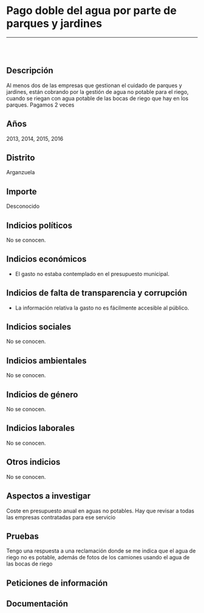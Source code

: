 Pago doble del agua por parte de parques y jardines
===================================================

------------------------------------------------------------------------

![]()

<br/>

Descripción
-----------

Al menos dos de las empresas que gestionan el cuidado de parques y
jardines, están cobrando por la gestión de agua no potable para el
riego, cuando se riegan con agua potable de las bocas de riego que hay
en los parques. Pagamos 2 veces

Años
----

2013, 2014, 2015, 2016

Distrito
--------

Arganzuela

Importe
-------

Desconocido

Indicios políticos
------------------

No se conocen.

Indicios económicos
-------------------

-   El gasto no estaba contemplado en el presupuesto municipal.

Indicios de falta de transparencia y corrupción
-----------------------------------------------

-   La información relativa la gasto no es fácilmente accesible
    al público.

Indicios sociales
-----------------

No se conocen.

Indicios ambientales
--------------------

No se conocen.

Indicios de género
------------------

No se conocen.

Indicios laborales
------------------

No se conocen.

Otros indicios
--------------

No se conocen.

Aspectos a investigar
---------------------

Coste en presupuesto anual en aguas no potables. Hay que revisar a todas
las empresas contratadas para ese servicio

Pruebas
-------

Tengo una respuesta a una reclamación donde se me indica que el agua de
riego no es potable, además de fotos de los camiones usando el agua de
las bocas de riego

Peticiones de información
-------------------------

Documentación
-------------
